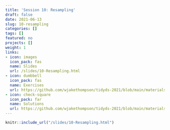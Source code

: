 ```yaml
---
title: 'Session 10: Resampling'
draft: false
date: 2021-06-13
slug: 10-resampling
categories: []
tags: []
featured: no
projects: []
weight: 1
links:
- icon: images
  icon_pack: fas
  name: Slides
  url: /slides/10-Resampling.html
- icon: dumbbell
  icon_pack: fas
  name: Exercises
  url: https://github.com/wjakethompson/tidyds-2021/blob/main/materials/exercises/10-resampling.Rmd
- icon: check-square
  icon_pack: far
  name: Solutions
  url: https://github.com/wjakethompson/tidyds-2021/blob/main/materials/solutions/10-resampling-solutions.Rmd
---
```


```r
knitr::include_url("/slides/10-Resampling.html")
```
